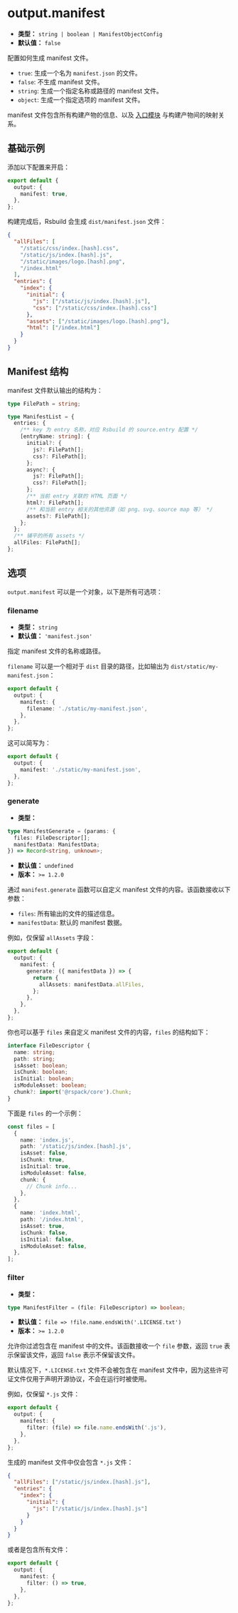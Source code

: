 # output.manifest

- **类型：** `string | boolean | ManifestObjectConfig`
- **默认值：** `false`

配置如何生成 manifest 文件。

- `true`: 生成一个名为 `manifest.json` 的文件。
- `false`: 不生成 manifest 文件。
- `string`: 生成一个指定名称或路径的 manifest 文件。
- `object`: 生成一个指定选项的 manifest 文件。

manifest 文件包含所有构建产物的信息、以及 [入口模块](/config/source/entry) 与构建产物间的映射关系。

## 基础示例

添加以下配置来开启：

```ts title="rsbuild.config.ts"
export default {
  output: {
    manifest: true,
  },
};
```

构建完成后，Rsbuild 会生成 `dist/manifest.json` 文件：

```json title="dist/manifest.json"
{
  "allFiles": [
    "/static/css/index.[hash].css",
    "/static/js/index.[hash].js",
    "/static/images/logo.[hash].png",
    "/index.html"
  ],
  "entries": {
    "index": {
      "initial": {
        "js": ["/static/js/index.[hash].js"],
        "css": ["/static/css/index.[hash].css"]
      },
      "assets": ["/static/images/logo.[hash].png"],
      "html": ["/index.html"]
    }
  }
}
```

## Manifest 结构

manifest 文件默认输出的结构为：

```ts
type FilePath = string;

type ManifestList = {
  entries: {
    /** key 为 entry 名称，对应 Rsbuild 的 source.entry 配置 */
    [entryName: string]: {
      initial?: {
        js?: FilePath[];
        css?: FilePath[];
      };
      async?: {
        js?: FilePath[];
        css?: FilePath[];
      };
      /** 当前 entry 关联的 HTML 页面 */
      html?: FilePath[];
      /** 和当前 entry 相关的其他资源（如 png、svg、source map 等） */
      assets?: FilePath[];
    };
  };
  /** 铺平的所有 assets */
  allFiles: FilePath[];
};
```

## 选项

`output.manifest` 可以是一个对象，以下是所有可选项：

### filename

- **类型：** `string`
- **默认值：** `'manifest.json'`

指定 manifest 文件的名称或路径。

`filename` 可以是一个相对于 `dist` 目录的路径，比如输出为 `dist/static/my-manifest.json`：

```ts title="rsbuild.config.ts"
export default {
  output: {
    manifest: {
      filename: './static/my-manifest.json',
    },
  },
};
```

这可以简写为：

```ts title="rsbuild.config.ts"
export default {
  output: {
    manifest: './static/my-manifest.json',
  },
};
```

### generate

- **类型：**

```ts
type ManifestGenerate = (params: {
  files: FileDescriptor[];
  manifestData: ManifestData;
}) => Record<string, unknown>;
```

- **默认值：** `undefined`
- **版本：** `>= 1.2.0`

通过 `manifest.generate` 函数可以自定义 manifest 文件的内容。该函数接收以下参数：

- `files`: 所有输出的文件的描述信息。
- `manifestData`: 默认的 manifest 数据。

例如，仅保留 `allAssets` 字段：

```ts title="rsbuild.config.ts"
export default {
  output: {
    manifest: {
      generate: ({ manifestData }) => {
        return {
          allAssets: manifestData.allFiles,
        };
      },
    },
  },
};
```

你也可以基于 `files` 来自定义 manifest 文件的内容，`files` 的结构如下：

```ts
interface FileDescriptor {
  name: string;
  path: string;
  isAsset: boolean;
  isChunk: boolean;
  isInitial: boolean;
  isModuleAsset: boolean;
  chunk?: import('@rspack/core').Chunk;
}
```

下面是 `files` 的一个示例：

```ts
const files = [
  {
    name: 'index.js',
    path: '/static/js/index.[hash].js',
    isAsset: false,
    isChunk: true,
    isInitial: true,
    isModuleAsset: false,
    chunk: {
      // Chunk info...
    },
  },
  {
    name: 'index.html',
    path: '/index.html',
    isAsset: true,
    isChunk: false,
    isInitial: false,
    isModuleAsset: false,
  },
];
```

### filter

- **类型：**

```ts
type ManifestFilter = (file: FileDescriptor) => boolean;
```

- **默认值：** `file => !file.name.endsWith('.LICENSE.txt')`
- **版本：** `>= 1.2.0`

允许你过滤包含在 manifest 中的文件。该函数接收一个 `file` 参数，返回 `true` 表示保留该文件，返回 `false` 表示不保留该文件。

默认情况下，`*.LICENSE.txt` 文件不会被包含在 manifest 文件中，因为这些许可证文件仅用于声明开源协议，不会在运行时被使用。

例如，仅保留 `*.js` 文件：

```ts title="rsbuild.config.ts"
export default {
  output: {
    manifest: {
      filter: (file) => file.name.endsWith('.js'),
    },
  },
};
```

生成的 manifest 文件中仅会包含 `*.js` 文件：

```json title="dist/manifest.json"
{
  "allFiles": ["/static/js/index.[hash].js"],
  "entries": {
    "index": {
      "initial": {
        "js": ["/static/js/index.[hash].js"]
      }
    }
  }
}
```

或者是包含所有文件：

```ts title="rsbuild.config.ts"
export default {
  output: {
    manifest: {
      filter: () => true,
    },
  },
};
```
